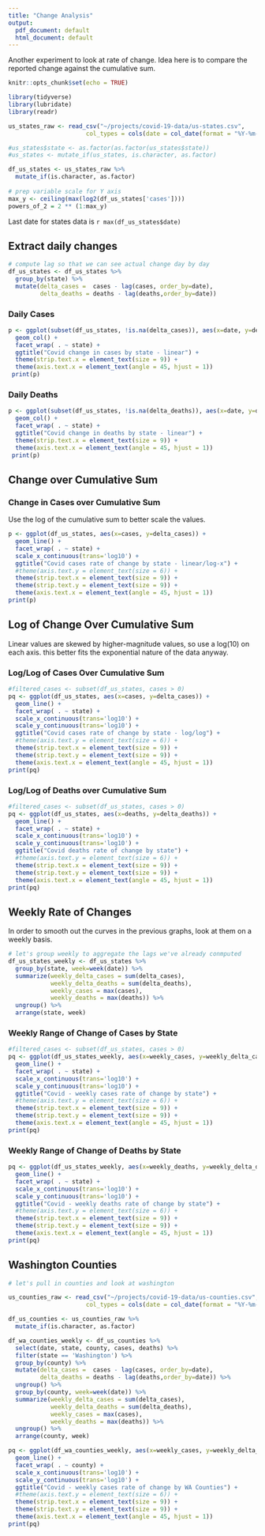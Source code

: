 ```yaml
---
title: "Change Analysis"
output:
  pdf_document: default
  html_document: default
---
```


Another experiment to look at rate of change. Idea here is to compare the reported change against the cumulative sum. 

```r
knitr::opts_chunk$set(echo = TRUE)

library(tidyverse)
library(lubridate)
library(readr)

```

```r
us_states_raw <- read_csv("~/projects/covid-19-data/us-states.csv",
                      col_types = cols(date = col_date(format = "%Y-%m-%d")))

#us_states$state <- as.factor(as.factor(us_states$state))
#us_states <- mutate_if(us_states, is.character, as.factor)

df_us_states <- us_states_raw %>%
  mutate_if(is.character, as.factor) 
  
# prep variable scale for Y axis
max_y <- ceiling(max(log2(df_us_states['cases'])))
powers_of_2 = 2 ** (1:max_y)

```

Last date for states data is `r max(df_us_states$date)`

## Extract daily changes
```r
# compute lag so that we can see actual change day by day
df_us_states <- df_us_states %>%
  group_by(state) %>%
  mutate(delta_cases =  cases - lag(cases, order_by=date), 
         delta_deaths = deaths - lag(deaths,order_by=date))

```

### Daily Cases

```r
p <- ggplot(subset(df_us_states, !is.na(delta_cases)), aes(x=date, y=delta_cases)) +
  geom_col() + 
  facet_wrap( . ~ state) +
  ggtitle("Covid change in cases by state - linear") +
  theme(strip.text.x = element_text(size = 9)) +
  theme(axis.text.x = element_text(angle = 45, hjust = 1))
 print(p)

```

### Daily Deaths

```r
p <- ggplot(subset(df_us_states, !is.na(delta_deaths)), aes(x=date, y=delta_deaths)) +
  geom_col() + 
  facet_wrap( . ~ state) +
  ggtitle("Covid change in deaths by state - linear") +
  theme(strip.text.x = element_text(size = 9)) +
  theme(axis.text.x = element_text(angle = 45, hjust = 1))
 print(p)

```

## Change over Cumulative Sum

### Change in Cases over Cumulative Sum

Use the log of the cumulative sum to better scale the values.

```r
p <- ggplot(df_us_states, aes(x=cases, y=delta_cases)) +
  geom_line() + 
  facet_wrap( . ~ state) +
  scale_x_continuous(trans='log10') +
  ggtitle("Covid cases rate of change by state - linear/log-x") +
  #theme(axis.text.y = element_text(size = 6)) +
  theme(strip.text.x = element_text(size = 9)) +
  theme(strip.text.y = element_text(size = 9)) +
  theme(axis.text.x = element_text(angle = 45, hjust = 1)) 
print(p)

```
## Log of Change Over Cumulative Sum

Linear values are skewed by higher-magnitude values, so use a log(10) on each axis.
this better fits the exponential nature of the data anyway.

### Log/Log of Cases Over Cumulative Sum

```r
#filtered_cases <- subset(df_us_states, cases > 0)
pq <- ggplot(df_us_states, aes(x=cases, y=delta_cases)) +
  geom_line() + 
  facet_wrap( . ~ state) +
  scale_x_continuous(trans='log10') +
  scale_y_continuous(trans='log10') +
  ggtitle("Covid cases rate of change by state - log/log") +
  #theme(axis.text.y = element_text(size = 6)) +
  theme(strip.text.x = element_text(size = 9)) +
  theme(strip.text.y = element_text(size = 9)) +
  theme(axis.text.x = element_text(angle = 45, hjust = 1)) 
print(pq)

```

### Log/Log of Deaths over Cumulative Sum

```r
#filtered_cases <- subset(df_us_states, cases > 0)
pq <- ggplot(df_us_states, aes(x=deaths, y=delta_deaths)) +
  geom_line() + 
  facet_wrap( . ~ state) +
  scale_x_continuous(trans='log10') +
  scale_y_continuous(trans='log10') +
  ggtitle("Covid deaths rate of change by state") +
  #theme(axis.text.y = element_text(size = 6)) +
  theme(strip.text.x = element_text(size = 9)) +
  theme(strip.text.y = element_text(size = 9)) +
  theme(axis.text.x = element_text(angle = 45, hjust = 1)) 
print(pq)

```

## Weekly Rate of Changes

In order to smooth out the curves in the previous graphs, look at them on a weekly basis.

```r
# let's group weekly to aggregate the lags we've already conmputed
df_us_states_weekly <- df_us_states %>%
  group_by(state, week=week(date)) %>%
  summarize(weekly_delta_cases = sum(delta_cases),
            weekly_delta_deaths = sum(delta_deaths),
            weekly_cases = max(cases),
            weekly_deaths = max(deaths)) %>%
  ungroup() %>%
  arrange(state, week)
```

### Weekly Range of Change of Cases by State

```r
#filtered_cases <- subset(df_us_states, cases > 0)
pq <- ggplot(df_us_states_weekly, aes(x=weekly_cases, y=weekly_delta_cases)) +
  geom_line() + 
  facet_wrap( . ~ state) +
  scale_x_continuous(trans='log10') +
  scale_y_continuous(trans='log10') +
  ggtitle("Covid - weekly cases rate of change by state") +
  #theme(axis.text.y = element_text(size = 6)) +
  theme(strip.text.x = element_text(size = 9)) +
  theme(strip.text.y = element_text(size = 9)) +
  theme(axis.text.x = element_text(angle = 45, hjust = 1)) 
print(pq)

```

### Weekly Range of Change of Deaths by State

```r
pq <- ggplot(df_us_states_weekly, aes(x=weekly_deaths, y=weekly_delta_deaths)) +
  geom_line() + 
  facet_wrap( . ~ state) +
  scale_x_continuous(trans='log10') +
  scale_y_continuous(trans='log10') +
  ggtitle("Covid - weekly deaths rate of change by state") +
  #theme(axis.text.y = element_text(size = 6)) +
  theme(strip.text.x = element_text(size = 9)) +
  theme(strip.text.y = element_text(size = 9)) +
  theme(axis.text.x = element_text(angle = 45, hjust = 1)) 
print(pq)

```

## Washington Counties

```r
# let's pull in counties and look at washington

us_counties_raw <- read_csv("~/projects/covid-19-data/us-counties.csv",
                      col_types = cols(date = col_date(format = "%Y-%m-%d")))

df_us_counties <- us_counties_raw %>%
  mutate_if(is.character, as.factor) 

df_wa_counties_weekly <- df_us_counties %>%
  select(date, state, county, cases, deaths) %>%
  filter(state == 'Washington') %>%
  group_by(county) %>%
  mutate(delta_cases =  cases - lag(cases, order_by=date), 
         delta_deaths = deaths - lag(deaths,order_by=date)) %>%
  ungroup() %>%
  group_by(county, week=week(date)) %>%
  summarize(weekly_delta_cases = sum(delta_cases),
            weekly_delta_deaths = sum(delta_deaths),
            weekly_cases = max(cases),
            weekly_deaths = max(deaths)) %>%
  ungroup() %>%
  arrange(county, week)
```

```r
pq <- ggplot(df_wa_counties_weekly, aes(x=weekly_cases, y=weekly_delta_cases)) +
  geom_line() + 
  facet_wrap( . ~ county) +
  scale_x_continuous(trans='log10') +
  scale_y_continuous(trans='log10') +
  ggtitle("Covid - weekly cases rate of change by WA Counties") +
  #theme(axis.text.y = element_text(size = 6)) +
  theme(strip.text.x = element_text(size = 9)) +
  theme(strip.text.y = element_text(size = 9)) +
  theme(axis.text.x = element_text(angle = 45, hjust = 1)) 
print(pq)

```